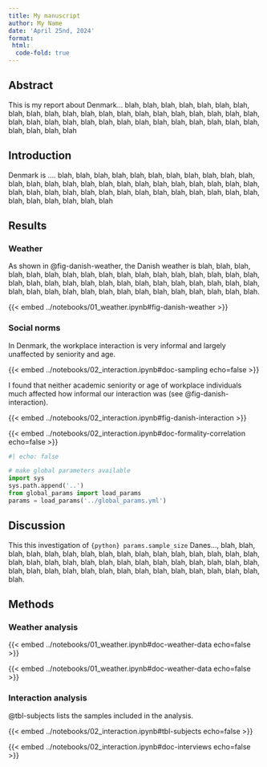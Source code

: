 ```yaml
---
title: My manuscript
author: My Name
date: 'April 25nd, 2024'
format:
 html:
  code-fold: true
---
```


## Abstract

This is my report about Denmark... blah, blah, blah, blah, blah, blah, blah, blah, blah, blah, blah, blah, blah, blah, blah, blah, blah, blah, blah, blah, blah, blah, blah, blah, blah, blah, blah, blah, blah, blah, blah, blah, blah, blah, blah, blah, blah, blah, blah

## Introduction

Denmark is .... blah, blah, blah, blah, blah, blah, blah, blah, blah, blah, blah, blah, blah, blah, blah, blah, blah, blah, blah, blah, blah, blah, blah, blah, blah, blah, blah, blah, blah, blah, blah, blah, blah, blah, blah, blah, blah, blah, blah, blah, blah, blah, blah, blah, blah

## Results

### Weather

As shown in @fig-danish-weather, the Danish weather is blah, blah, blah, blah, blah, blah, blah, blah, blah, blah, blah, blah, blah, blah, blah, blah, blah, blah, blah, blah, blah, blah, blah, blah, blah, blah, blah, blah, blah, blah, blah, blah, blah, blah, blah, blah, blah, blah, blah, blah, blah, blah, blah, blah, blah.

{{< embed ../notebooks/01_weather.ipynb#fig-danish-weather >}}

### Social norms

In Denmark, the workplace interaction is very informal and largely unaffected by seniority and age. 

{{< embed ../notebooks/02_interaction.ipynb#doc-sampling echo=false >}}

I found that neither academic seniority or age of workplace individuals much affected how informal our interaction was (see @fig-danish-interaction). 

{{< embed ../notebooks/02_interaction.ipynb#fig-danish-interaction >}}

<!-- a bug in quarto does not allow successive embeds witout somthing in between (like this) -->

{{< embed ../notebooks/02_interaction.ipynb#doc-formality-correlation echo=false >}}

```python
#| echo: false

# make global parameters available
import sys
sys.path.append('..')
from global_params import load_params
params = load_params('../global_params.yml')
```

## Discussion

This this investigation of `{python} params.sample_size` Danes..., blah, blah, blah, blah, blah, blah, blah, blah, blah, blah, blah, blah, blah, blah, blah, blah, blah, blah, blah, blah, blah, blah, blah, blah, blah, blah, blah, blah, blah, blah, blah, blah, blah, blah, blah, blah, blah, blah, blah, blah, blah, blah, blah, blah, blah.

## Methods

### Weather analysis

{{< embed ../notebooks/01_weather.ipynb#doc-weather-data echo=false >}}

{{< embed ../notebooks/01_weather.ipynb#doc-weather-data echo=false >}}


### Interaction analysis

@tbl-subjects lists the samples included in the analysis.

{{< embed ../notebooks/02_interaction.ipynb#tbl-subjects echo=false >}}

{{< embed ../notebooks/02_interaction.ipynb#doc-interviews echo=false >}}